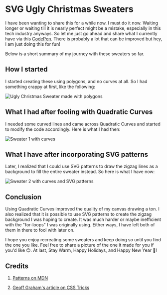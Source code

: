 # SVG Ugly Christmas Sweaters

I have been wanting to share this for a while now. I must do it now. Waiting longer or waiting till it is nearly perfect might be a mistake, especially in this tech industry anyways. So let me just go ahead and share what I currently have via this [CodePen](https://codepen.io/ytrkptl/pen/OJRxWmZ). There is probably a lot that can be improved but hey, I am just doing this for fun!

Below is a short summary of my journey with these sweaters so far.

## How I started

I started creating these using polygons, and no curves at all. So I had something crappy at first, like the following:

![Ugly Christmas Sweater made with polygons](/svg-ugly-christmas-sweater-blog-files/polygon-sweater.png)

## What I had after fooling with Quadratic Curves

I needed some curved lines and came across Quadratic Curves and started to modify the code accordingly. Here is what I had then:

![Sweater 1 with curves](/svg-ugly-christmas-sweater-blog-files/curved-sweater-1.png)

## What I have after incorporating SVG patterns

Later, I realized that I could use SVG patterns to draw the zigzag lines as a background to fill the entire sweater instead. So here is what I have now:

![Sweater 2 with curves and SVG patterns](/svg-ugly-christmas-sweater-blog-files/curved-sweater-2.png)

## Conclusion

Using Quadratic Curves improved the quality of my canvas drawing a ton. I also realized that it is possible to use SVG patterns to create the zigzag background I was hoping to create. It was much harder or maybe inefficient with the "for-loops" I was originally using. Either ways, I have left both of them in there to fool with later on.

I hope you enjoy recreating some sweaters and keep doing so until you find the one you like. Feel free to share a picture of the one it made for you if you'd like 😉. At last, Stay Warm, Happy Holidays, and Happy New Year 🎉!

## Credits

1. [Patterns on MDN](https://developer.mozilla.org/en-US/docs/Web/SVG/Tutorial/Patterns)

2. [Geoff Graham's article on CSS Tricks](https://css-tricks.com/snippets/svg/svg-patterns/)
